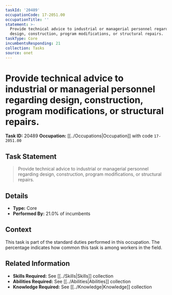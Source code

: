```yaml
---
taskId: '20489'
occupationCode: 17-2051.00
occupationTitle: ''
statement: >-
  Provide technical advice to industrial or managerial personnel regarding
  design, construction, program modifications, or structural repairs.
taskType: Core
incumbentsResponding: 21
collection: Tasks
source: onet
---
```

# Provide technical advice to industrial or managerial personnel regarding design, construction, program modifications, or structural repairs.

**Task ID:** 20489
**Occupation:** [[../Occupations|Occupation]] with code `17-2051.00`

## Task Statement

> Provide technical advice to industrial or managerial personnel regarding design, construction, program modifications, or structural repairs.

## Details

- **Type:** Core
- **Performed By:** 21.0% of incumbents

## Context

This task is part of the standard duties performed in this occupation. The percentage indicates how common this task is among workers in the field.

## Related Information

- **Skills Required:** See [[../Skills|Skills]] collection
- **Abilities Required:** See [[../Abilities|Abilities]] collection
- **Knowledge Required:** See [[../Knowledge|Knowledge]] collection
